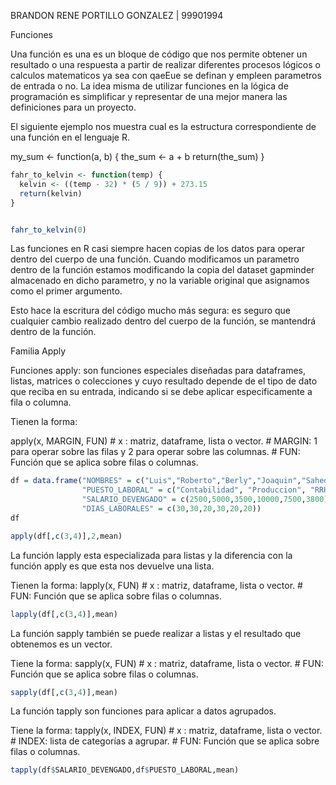 BRANDON RENE PORTILLO GONZALEZ | 99901994

Funciones 

Una función es una es un bloque de código que nos permite obtener un resultado o una respuesta a partir de realizar diferentes procesos lógicos o calculos matematicos ya sea con qaeEue se definan y empleen parametros de entrada o no. La idea misma de utilizar funciones en la lógica de programación es simplificar y representar de una mejor manera las definiciones para un proyecto.

El siguiente ejemplo nos muestra cual es la estructura correspondiente de una función en el lenguaje R.

my_sum <- function(a, b) {
  the_sum <- a + b
  return(the_sum)
}

```r
fahr_to_kelvin <- function(temp) {
  kelvin <- ((temp - 32) * (5 / 9)) + 273.15
  return(kelvin)
}


fahr_to_kelvin(0)
```

Las funciones en R casi siempre hacen copias de los datos para operar dentro del cuerpo de una función. Cuando modificamos un parametro dentro de la función estamos modificando la copia del dataset gapminder almacenado en dicho parametro, y no la variable original que asignamos como el primer argumento.

Esto hace la escritura del código mucho más segura: es seguro que cualquier cambio realizado dentro del cuerpo de la función, se mantendrá dentro de la función.

Familia Apply

Funciones apply: son funciones especiales diseñadas para dataframes, listas, matrices o colecciones y cuyo resultado depende de el tipo de dato que reciba en su entrada, indicando si se debe aplicar especificamente a fila o columna.

Tienen la forma:

apply(x, MARGIN, FUN)
# x : matriz, dataframe, lista o vector.
# MARGIN: 1 para operar sobre las filas y 2 para operar sobre las columnas.
# FUN: Función que se aplica sobre filas o columnas.

```r
df = data.frame("NOMBRES" = c("Luis","Roberto","Berly","Joaquin","Sahedi", "Brandon"),
                "PUESTO_LABORAL" = c("Contabilidad", "Produccion", "RRHH", "Gerencia", "Gerencia", "Contabilidad"),
                "SALARIO_DEVENGADO" = c(2500,5000,3500,10000,7500,3800),
                "DIAS_LABORALES" = c(30,30,20,30,20,20))
df
```
```r
apply(df[,c(3,4)],2,mean)
```
La función lapply esta especializada para listas y la diferencia con la función apply es que esta nos devuelve una lista.

Tienen la forma: lapply(x, FUN)
# x : matriz, dataframe, lista o vector.
# FUN: Función que se aplica sobre filas o columnas.

```r
lapply(df[,c(3,4)],mean)
```
La función sapply también se puede realizar a listas y el resultado que obtenemos es un vector.

Tiene la forma: sapply(x, FUN)
# x : matriz, dataframe, lista o vector.
# FUN: Función que se aplica sobre filas o columnas.

```r
sapply(df[,c(3,4)],mean)
```

La función tapply son funciones para aplicar a datos agrupados.

Tiene la forma: tapply(x,  INDEX,  FUN)
# x : matriz, dataframe, lista o vector.
# INDEX: lista de categorías a agrupar.
# FUN: Función que se aplica sobre filas o columnas.

```r
tapply(df$SALARIO_DEVENGADO,df$PUESTO_LABORAL,mean)
```

